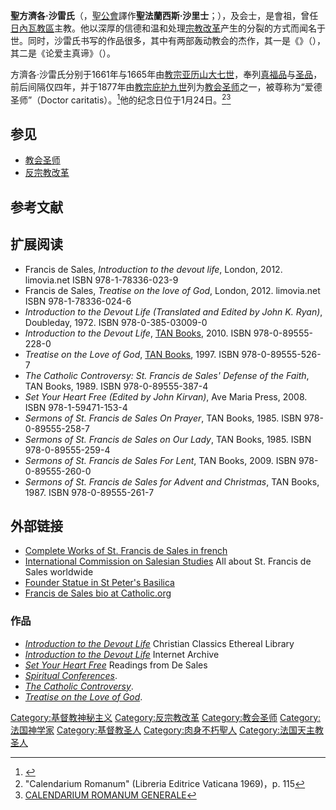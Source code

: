{{Infobox Saint
|name= 聖方濟各·沙雷氏
|birth_date={{Birth date|1567|8|21|df=y}}
|death_date={{death date and age|1622|12|28|1567|8|21|df=y}}
|feast_day={{unbulleted list|1月24日（[[罗马天主教圣人历|罗马天主教]]）|1月23日（[[威尔士教会|圣公会威尔士教会]]）|1月29日（当地宗教团体与{{link-en|天主教传统主义者|Traditionalist Catholics}}）}}
|venerated_in=[[罗马天主教|罗马天主教]]、[[圣公会|圣公会]]
|image= Château de Bussy-Rabutin - Saint François de Sales, évêque de Genève (bgw19 0375) (cropped).jpg
|imagesize=200px
|caption=
|birth_place= {{flag|Duchy of Savoy}}{{tsl|en|Château de Sales|撒肋爵堡}}
|death_place= {{flag|Kingdom of France}}[[里昂|里昂]]
|titles= 主教、會祖、[[教会圣师|教会圣师]]
|beatified_date= 1661年1月8日
|beatified_place= [[罗马|罗马]]
|beatified_by=[[教宗亚历山大七世|教宗亚历山大七世]]
|canonized_date= 1665年4月8日
|canonized_place= [[罗马|罗马]]
|canonized_by=教宗亚历山大七世
|attributes=[[耶稣圣心|耶稣圣心]]、{{link-en|荆棘冠冕|Crown of thorns}}
|patronage={{link-en|贝克城 (俄勒冈州)|Baker，Oregon|贝克城}}、[[辛辛那提|辛辛那提]]、天主教会出版社、[[哥伦布_(俄亥俄州)|哥伦布]]、告解司铎、耳聋者、教育者、[[乌平通|乌平通]]、[[威尔明顿_(特拉华州)|威尔明顿]]、作家、新聞工作者、[[基督至尊君王司鐸團|基督至尊君王司鐸團]]、[[慈幼會|慈幼會]]
|major_shrine={{FRA}}[[阿讷西|阿讷西]]
|suppressed_date=
|issues=
|prayer=
|prayer_attrib=
}}
{{Christian mysticism |expanded=17th/18th}}

'''聖方濟各·沙雷氏'''（{{lang-fr|link=no|François de Sales}}，[[聖公會|聖公會]]譯作'''聖法蘭西斯·沙里士'''；{{bd|1567年|8月21日|1622年|12月28日}}），{{link-en|最小兄弟会|Minim (religious order)}}及{{link-en|聖方濟聖索善會|Confraternities of the Cord}}会士，是{{link-en|探視修女會|Order of the Visitation of Holy Mary}}會祖，曾任[[天主教洛桑、日內瓦暨弗里堡教區|日內瓦教區]]主教。他以深厚的信德和温和处理[[宗教改革|宗教改革]]产生的分裂的方式而闻名于世。同时，沙雷氏书写的作品很多，其中有两部轰动教会的杰作，其一是《{{link-en|成圣捷径|Introduction to the Devout Life}}》（{{lang-fr|''Introduction à la vie dévote''}}），其二是《论爱主真谛》（{{lang-fr|''Traité de l'amour de Dieu''}}）。

方濟各·沙雷氏分别于1661年与1665年由[[教宗亚历山大七世|教宗亚历山大七世]]，奉列[[真福者|真福品]]与[[基督教圣人|圣品]]，前后间隔仅四年，并于1877年由[[教宗庇护九世|教宗庇护九世]]列为[[教会圣师|教会圣师]]之一，被尊称为“爱德圣师”（Doctor caritatis）。<ref>{{cite web | url=http://www.ewtn.com/library/MARY/DESALES.htm | title=St. Francis de Sales, Bishop, Doctor of the Church | work=Lives of Saints | publisher=[[EWTN|EWTN]] | author=John J. Crawley | accessdate=14 January 2008}}</ref>他的纪念日位于1月24日。<ref>"Calendarium Romanum" (Libreria Editrice Vaticana 1969)，p. 115</ref><ref>[http://www.binetti.ru/collectio/liturgia/missale_files/crg1.htm CALENDARIUM ROMANUM GENERALE]</ref>

== 参见 ==
* [[教会圣师|教会圣师]]
* [[反宗教改革|反宗教改革]]

== 参考文献 ==
{{Reflist}}

== 扩展阅读 ==
* Francis de Sales, ''Introduction to the devout life'', London, 2012. limovia.net ISBN 978-1-78336-023-9
* Francis de Sales, ''Treatise on the love of God'', London, 2012. limovia.net ISBN 978-1-78336-024-6
* ''Introduction to the Devout Life (Translated and Edited by John K. Ryan)'', Doubleday, 1972. ISBN 978-0-385-03009-0
* ''Introduction to the Devout Life'', [[TAN_Books|TAN Books]], 2010.  ISBN 978-0-89555-228-0
* ''Treatise on the Love of God'', [[TAN_Books|TAN Books]], 1997. ISBN 978-0-89555-526-7
* ''The Catholic Controversy: St. Francis de Sales' Defense of the Faith'', TAN Books, 1989. ISBN 978-0-89555-387-4
* ''Set Your Heart Free (Edited by John Kirvan)'', Ave Maria Press, 2008. ISBN 978-1-59471-153-4
* ''Sermons of St. Francis de Sales On Prayer'', TAN Books, 1985. ISBN 978-0-89555-258-7
* ''Sermons of St. Francis de Sales on Our Lady'', TAN Books, 1985.  ISBN 978-0-89555-259-4
* ''Sermons of St. Francis de Sales For Lent'', TAN Books, 2009.  ISBN 978-0-89555-260-0
* ''Sermons of St. Francis de Sales for Advent and Christmas'', TAN Books, 1987. ISBN 978-0-89555-261-7

== 外部链接 ==
{{commons|Francis de Sales}}
{{wikisource author|Francis de Sales}}
* [http://www.donboscosanto.eu/francesco_di_sales/index-fr.php Complete Works of St. Francis de Sales in french] {{Wayback|url=http://www.donboscosanto.eu/francesco_di_sales/index-fr.php |date=20140605134654 }}
* [http://www.franz-von-sales.de International Commission on Salesian Studies] All about St. Francis de Sales worldwide
* [http://www.saintpetersbasilica.org/Statues/Founders/FrancisdeSales/Francis%20de%20Sales.htm Founder Statue in St Peter's Basilica]
* [http://www.catholic.org/saints/saint.php?saint_id=51 Francis de Sales bio at Catholic.org]

===作品===
* [http://www.ccel.org/ccel/desales/devout_life.html ''Introduction to the Devout Life''] Christian Classics Ethereal Library
* [http://www.archive.org/details/introductiontode00franuoft ''Introduction to the Devout Life''] Internet Archive
* [http://secure.avemariapress.com/itemdetail.cfm?nItemid=923 ''Set Your Heart Free''] Readings from De Sales
* [https://web.archive.org/web/20130930043423/http://www.oblates.org/dss/spiritual_conferences/ ''Spiritual Conferences''].
* [https://web.archive.org/web/20070927172804/http://www.memoware.com/?screen=doc_detail&doc_id=18376 ''The Catholic Controversy''].
* [http://www.ccel.org/ccel/desales/love/Page_Index.html ''Treatise on the Love of God''].
{{教会圣师}}
{{天主教}}
{{天主教会史}}

{{天主教聖人}}
{{Authority control}}

[[Category:基督教神秘主义|Category:基督教神秘主义]]
[[Category:反宗教改革|Category:反宗教改革]]
[[Category:教会圣师|Category:教会圣师]]
[[Category:法国神学家|Category:法国神学家]]
[[Category:基督教圣人|Category:基督教圣人]]
[[Category:肉身不朽聖人|Category:肉身不朽聖人]]
[[Category:法国天主教圣人|Category:法国天主教圣人]]